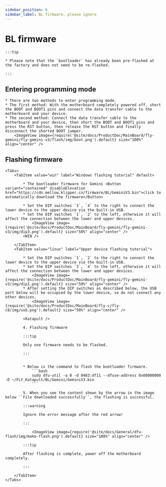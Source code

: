 ```yaml
---
sidebar_position: 6
sidebar_label: BL firmware, please ignore
---
```






# BL firmware

    :::tip

    * Please note that the `bootloader` has already been pre-flashed at the factory and does not need to be re-flashed.

    :::

## Entering programming mode


    * There are two methods to enter programming mode.
    * The first method: With the motherboard completely powered off, short the BOOT and BOOT1 pins and connect the data transfer cable to the motherboard and your device.
    * The second method: Connect the data transfer cable to the motherboard and your device, then short the BOOT and BOOT1 pins and press the RST button, then release the RST button and finally disconnect the shorted BOOT jumper.
        <ImageView image={require('@site/docs/ProductDoc/MainBoard/fly-gemini/fly-gemini-v3/flash/img/boot.png').default} size="100%" align="center" />

## Flashing firmware
    <Tabs>
        <TabItem value="win" label="Windows flashing tutorial" default>

            * The bootloader firmware for Gemini <Button variant="contained" disableElevation href="https://cdn.mellow.klipper.cn/firmware/BL/GeminiV3.bin">click to automatically download the firmware</Button>

            * Set the DIP switches `3`, `4` to the right to connect the lower device to the upper device via the built-in USB.
            * Set the DIP switches `1`, `2` to the left, otherwise it will affect the connection between the lower and upper devices.
                <ImageView image={require('@site/docs/ProductDoc/MainBoard/fly-gemini/fly-gemini-v3/img/dip3.png').default} size="50%" align="center" />
            <WIN />

        </TabItem>
        <TabItem value="linux" label="Upper device flashing tutorial">

            * Set the DIP switches `1`, `2` to the right to connect the lower device to the upper device via the built-in USB.
            * Set the DIP switches `3`, `4` to the left, otherwise it will affect the connection between the lower and upper devices.
                <ImageView image={require('@site/docs/ProductDoc/MainBoard/fly-gemini/fly-gemini-v3/img/dip1.png').default} size="50%" align="center" />
            * After setting the DIP switches as described below, the USB port below will be occupied by the lower device, so do not connect any other devices.
                <ImageView image={require('@site/docs/ProductDoc/MainBoard/fly-c/fly-c8/img/usb.png').default} size="50%" align="center" />

            <Katapult />

            4. Flashing firmware

            :::tip

            Only one firmware needs to be flashed.

            :::


            * Below is the command to flash the bootloader firmware.
                ```bash
                sudo dfu-util -a 0 -d 0483:df11 --dfuse-address 0x08000000 -D ~/FLY_Katapult/BL/Gemini/GeminiV3.bin
                ```

            5. When you see the content shown by the arrow in the image below ``File downloaded successfully``, the flashing is successful.

            :::warning

            Ignore the error message after the red arrow!

            :::

                <ImageView image={require('@site/docs/General/dfu-flash/img/make-flash.png').default} size="100%" align="center" />

            :::tip

            After flashing is complete, power off the motherboard completely.

            :::

        </TabItem>
    </Tabs>